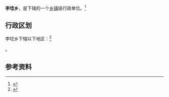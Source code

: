 {{中国乡级行政区|32/07/22/203/000}}

'''李埝乡'''，是{{PRC admin/fullname|32/07/22/203/000|3}}下辖的一个[[乡镇|乡镇]]级行政单位。<ref>{{PRC admin/ref sgc|{{PRC admin/parent|32/07/22/203/000}}}}</ref>

== 行政区划 ==

李埝乡下辖以下地区：<ref>{{PRC admin/ref sgc|32/07/22/203/000}}</ref>

{{PRC admin/children|32/07/22/203/000}}。

== 参考资料 ==

{{reflist}}

{{行政区划小作品}}
{{PRC admin/navcat|32/07/22/203/000}}